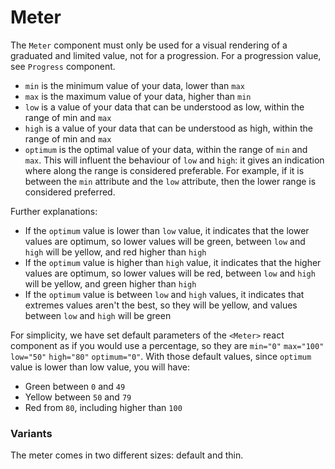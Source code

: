 
# Meter

The `Meter` component must only be used for a visual rendering of a graduated and limited value, not for a progression. For a progression value, see `Progress` component.

- `min` is the minimum value of your data, lower than `max`
- `max` is the maximum value of your data, higher than `min`
- `low` is a value of your data that can be understood as low, within the range of min and `max`
- `high` is a value of your data that can be understood as high, within the range of min and `max`
- `optimum` is the optimal value of your data, within the range of `min` and `max`. This will influent the behaviour of `low` and `high`: it gives an indication where along the range is considered preferable. For example, if it is between the `min` attribute and the `low` attribute, then the lower range is considered preferred.

Further explanations:

- If the `optimum` value is lower than `low` value, it indicates that the lower values are optimum, so lower values will be green, between `low` and `high` will be yellow, and red higher than `high`
- If the `optimum` value is higher than `high` value, it indicates that the higher values are optimum, so lower values will be red, between `low` and `high` will be yellow, and green higher than `high`
- If the `optimum` value is between `low` and `high` values, it indicates that extremes values aren't the best, so they will be yellow, and values between `low` and `high` will be green

For simplicity, we have set default parameters of the `<Meter>` react component as if you would use a percentage, so they are `min="0"` `max="100"` `low="50"` `high="80"` `optimum="0"`. With those default values, since `optimum` value is lower than low value, you will have:

- Green between `0` and `49`
- Yellow between `50` and `79`
- Red from `80`, including higher than `100`

<Canvas>
    <Story id="components-meter--basic" />
</Canvas>

### Variants

The meter comes in two different sizes: default and thin.

<Canvas>
    <Story id="components-meter--variants" />
</Canvas>

<Primary />

<ArgsTable story={PRIMARY_STORY} />
